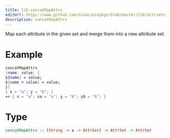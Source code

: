```yaml
---
title: lib.concatMapAttrs
editUrl: https://www.github.com/nixos/nixpkgs/blob/master/lib/attrsets.nix#L160C20
description: concatMapAttrs
---
```



Map each attribute in the given set and merge them into a new attribute set.

# Example

```nix
concatMapAttrs
(name: value: {
${name} = value;
${name + value} = value;
})
{ x = "a"; y = "b"; }
=> { x = "a"; xa = "a"; y = "b"; yb = "b"; }
```

# Type

```haskell
concatMapAttrs :: (String -> a -> AttrSet) -> AttrSet -> AttrSet
```
